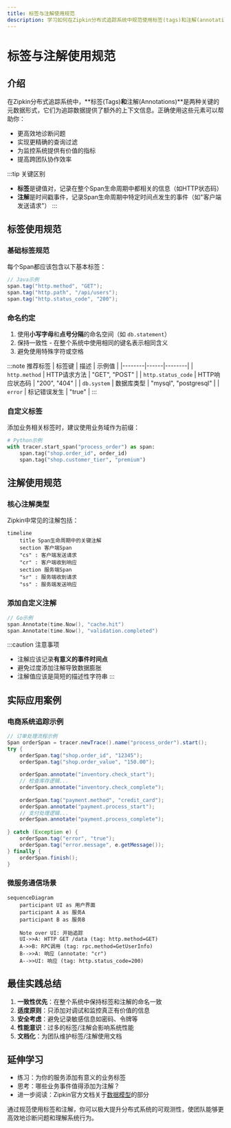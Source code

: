 ```yaml
---
title: 标签与注解使用规范
description: 学习如何在Zipkin分布式追踪系统中规范使用标签(tags)和注解(annotations)来增强追踪数据的可读性和实用性
---
```


# 标签与注解使用规范

## 介绍

在Zipkin分布式追踪系统中，**标签(Tags)**和**注解(Annotations)**是两种关键的元数据形式，它们为追踪数据提供了额外的上下文信息。正确使用这些元素可以帮助你：

- 更高效地诊断问题
- 实现更精确的查询过滤
- 为监控系统提供有价值的指标
- 提高跨团队协作效率

:::tip 关键区别
- **标签**是键值对，记录在整个Span生命周期中都相关的信息（如HTTP状态码）
- **注解**是时间戳事件，记录Span生命周期中特定时间点发生的事件（如"客户端发送请求"）
:::

## 标签使用规范

### 基础标签规范

每个Span都应该包含以下基本标签：

```java
// Java示例
span.tag("http.method", "GET");
span.tag("http.path", "/api/users");
span.tag("http.status_code", "200");
```

### 命名约定

1. 使用**小写字母**和**点号分隔**的命名空间（如 `db.statement`）
2. 保持一致性 - 在整个系统中使用相同的键名表示相同含义
3. 避免使用特殊字符或空格

:::note 推荐标签
| 标签键 | 描述 | 示例值 |
|--------|------|--------|
| `http.method` | HTTP请求方法 | "GET", "POST" |
| `http.status_code` | HTTP响应状态码 | "200", "404" |
| `db.system` | 数据库类型 | "mysql", "postgresql" |
| `error` | 标记错误发生 | "true" |
:::

### 自定义标签

添加业务相关标签时，建议使用业务域作为前缀：

```python
# Python示例
with tracer.start_span("process_order") as span:
    span.tag("shop.order_id", order_id)
    span.tag("shop.customer_tier", "premium")
```

## 注解使用规范

### 核心注解类型

Zipkin中常见的注解包括：

```mermaid
timeline
    title Span生命周期中的关键注解
    section 客户端Span
    "cs" : 客户端发送请求
    "cr" : 客户端收到响应
    section 服务端Span
    "sr" : 服务端收到请求
    "ss" : 服务端发送响应
```

### 添加自定义注解

```go
// Go示例
span.Annotate(time.Now(), "cache.hit")
span.Annotate(time.Now(), "validation.completed")
```

:::caution 注意事项
- 注解应该记录**有意义的事件时间点**
- 避免过度添加注解导致数据膨胀
- 注解值应该是简短的描述性字符串
:::

## 实际应用案例

### 电商系统追踪示例

```java
// 订单处理流程示例
Span orderSpan = tracer.newTrace().name("process_order").start();
try {
    orderSpan.tag("shop.order_id", "12345");
    orderSpan.tag("shop.order_value", "150.00");
    
    orderSpan.annotate("inventory.check_start");
    // 检查库存逻辑...
    orderSpan.annotate("inventory.check_complete");
    
    orderSpan.tag("payment.method", "credit_card");
    orderSpan.annotate("payment.process_start");
    // 支付处理逻辑...
    orderSpan.annotate("payment.process_complete");
    
} catch (Exception e) {
    orderSpan.tag("error", "true");
    orderSpan.tag("error.message", e.getMessage());
} finally {
    orderSpan.finish();
}
```

### 微服务通信场景

```mermaid
sequenceDiagram
    participant UI as 用户界面
    participant A as 服务A
    participant B as 服务B
    
    Note over UI: 开始追踪
    UI->>A: HTTP GET /data (tag: http.method=GET)
    A->>B: RPC调用 (tag: rpc.method=GetUserInfo)
    B-->>A: 响应 (annotate: "cr")
    A-->>UI: 响应 (tag: http.status_code=200)
```

## 最佳实践总结

1. **一致性优先**：在整个系统中保持标签和注解的命名一致
2. **适度原则**：只添加对调试和监控真正有价值的信息
3. **安全考虑**：避免记录敏感信息如密码、令牌等
4. **性能意识**：过多的标签/注解会影响系统性能
5. **文档化**：为团队维护标签/注解使用文档

## 延伸学习

- 练习：为你的服务添加有意义的业务标签
- 思考：哪些业务事件值得添加为注解？
- 进一步阅读：Zipkin官方文档关于[数据模型](https://zipkin.io/pages/data_model.html)的部分

通过规范使用标签和注解，你可以极大提升分布式系统的可观测性，使团队能够更高效地诊断问题和理解系统行为。